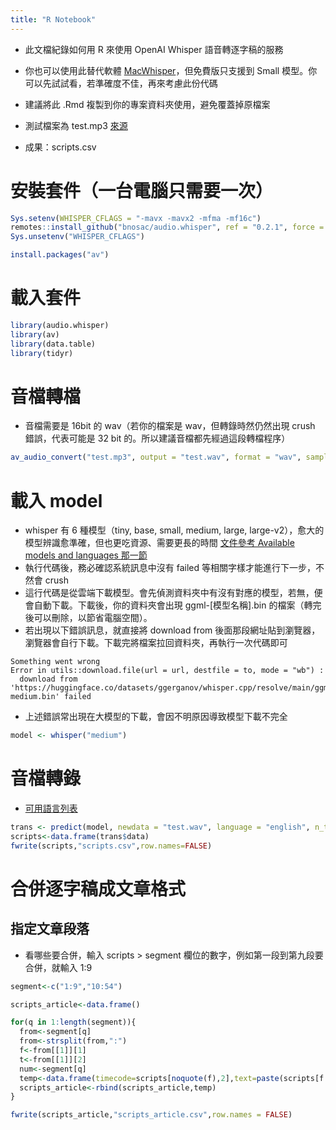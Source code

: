 ```yaml
---
title: "R Notebook"
---
```

* 此文檔紀錄如何用 R 來使用 OpenAI Whisper 語音轉逐字稿的服務
* 你也可以使用此替代軟體 [MacWhisper]("https://goodsnooze.gumroad.com/l/macwhisper")，但免費版只支援到 Small 模型。你可以先試試看，若準確度不佳，再來考慮此份代碼
* 建議將此 .Rmd 複製到你的專案資料夾使用，避免覆蓋掉原檔案


* 測試檔案為 test.mp3 [來源]("https://www.youtube.com/watch?v=GwtqSt8UqSo")
* 成果：scripts.csv

# 安裝套件（一台電腦只需要一次）
```r
Sys.setenv(WHISPER_CFLAGS = "-mavx -mavx2 -mfma -mf16c")
remotes::install_github("bnosac/audio.whisper", ref = "0.2.1", force = TRUE)
Sys.unsetenv("WHISPER_CFLAGS")

install.packages("av")
```

# 載入套件
```r
library(audio.whisper)
library(av)
library(data.table)
library(tidyr)
```

# 音檔轉檔
* 音檔需要是 16bit 的 wav（若你的檔案是 wav，但轉錄時然仍然出現 crush 錯誤，代表可能是 32 bit 的。所以建議音檔都先經過這段轉檔程序）
```r
av_audio_convert("test.mp3", output = "test.wav", format = "wav", sample_rate = 16000)
```

# 載入 model
* whisper 有 6 種模型（tiny, base, small, medium, large, large-v2），愈大的模型辨識愈準確，但也更吃資源、需要更長的時間 [文件參考 Available models and languages 那一節]("https://github.com/openai/whisper/blob/main/README.md")
* 執行代碼後，務必確認系統訊息中沒有 failed 等相關字樣才能進行下一步，不然會 crush
* 這行代碼是從雲端下載模型。會先偵測資料夾中有沒有對應的模型，若無，便會自動下載。下載後，你的資料夾會出現 ggml-[模型名稱].bin 的檔案（轉完後可以刪除，以節省電腦空間）。
* 若出現以下錯誤訊息，就直接將 download from 後面那段網址貼到瀏覽器，瀏覽器會自行下載。下載完將檔案拉回資料夾，再執行一次代碼即可
```
Something went wrong
Error in utils::download.file(url = url, destfile = to, mode = "wb") : 
  download from 'https://huggingface.co/datasets/ggerganov/whisper.cpp/resolve/main/ggml-medium.bin' failed
```
* 上述錯誤常出現在大模型的下載，會因不明原因導致模型下載不完全
```r
model <- whisper("medium")
```

# 音檔轉錄
* [可用語言列表]("https://github.com/openai/whisper/blob/main/whisper/tokenizer.py")
```r
trans <- predict(model, newdata = "test.wav", language = "english", n_threads = 2)
scripts<-data.frame(trans$data)
fwrite(scripts,"scripts.csv",row.names=FALSE)
```

# 合併逐字稿成文章格式
## 指定文章段落
* 看哪些要合併，輸入 scripts > segment 欄位的數字，例如第一段到第九段要合併，就輸入 1:9
```r
segment<-c("1:9","10:54")
```

```r
scripts_article<-data.frame()

for(q in 1:length(segment)){
  from<-segment[q]
  from<-strsplit(from,":")
  f<-from[[1]][1]
  t<-from[[1]][2]
  num<-segment[q]
  temp<-data.frame(timecode=scripts[noquote(f),2],text=paste(scripts[f:t,4],collapse = " "))
  scripts_article<-rbind(scripts_article,temp)
}

fwrite(scripts_article,"scripts_article.csv",row.names = FALSE)
```


